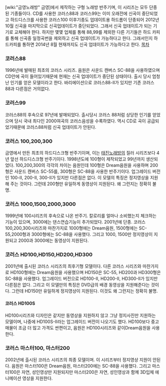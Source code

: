 [wiki:"금영노래방" 금영]에서 제작하는 구형 노래방 반주기며, 이 시리즈는 모두 단종된 기종들이다.  CD를 사용한 코러스88과 코러스99는 이미 오래전에 신곡이 중단되었고 하드디스크를 사용한 코러스100 이후기종도 업데이트용 하드롬이 단종되어 2012년 10월 신곡을 마지막으로 신곡업데이트가 중단되었다.
그래서 신곡 업데이트가 되는 기기로 교체해야 한다.
하지만 몇몇 업체를 통해 88,99를 제외한 다른 기기들은 하드 카피를 통해 신곡중 일정곡번을 제외하고 신곡 업데이트가 가능하다고 한다. 
그래서인지 하드카피를 통하면 2014년 8월 현재까지도 신곡 업데이트가 가능하다고 한다.
[[목차]]

=== 코러스88 ===
1996년에 발매된 최초의 코러스 시리즈. 음원은 사운드 캔버스 SC-88을 사용하였으며 CD안에 곡이 들어있기때문에 현재는 신곡 업데이트가 중단된 상태이다.
출시 당시 엄청난 인기를 얻은 모델이라고 한다.
바리에이션으로 코러스88-II가 있지만 기존 코러스 88과 다른점은 거의없다.

=== 코러스99 ===
코러스88의 후속으로 97년에 발매되었다.
출시당시 코러스 88처럼 상당한 인기를 얻었으며 당시 국내 최다인 2000여곡의 코러스음성을 수록하였다.
역시 CD로 곡이 공급되었기때문에 코러스88처럼 신곡 업데이트가 안된다. 

=== 코러스 100,200,300 ===
금영에서 만든 최초의 하드디스크형 반주기이며, 이는 [[태진노래방]]의 질러 시리즈보다 4년 앞선 하드디스크형 반주기이다. 1998년도에 100형이 제작되었고 99년까지 생산되었다. 100,200,300의 각각의 차이는 음원인데 100형은 Dream음원을 사용하며 200형은 사운드 캔버스 SC-55를, 300형은 SC-88을 사용한 반주기이다.
업그레이드 버전인 100-II, 200-II, 300-II가 있지만 다른점은 없다. 
이 모델의 특징은 정지영상을 지원해 주는 것이다.
그런데 200형만 유일하게 동영상이 지원된다. 왜 그런지는 정확히 불명.

=== 코러스 1000,1500,2000,3000 ===
1999년에 100시리즈의 후속으로 나온 반주기. 칼로리를 얼마나 소비했는지 체크하는 기능이 있으며, 3000에는  댄스연습기능이 추가되었다. 2001년에 단종. 코러스100,200,300시리즈와 마찬가지로 1000형에는 Dream음원, 1500형에는 SC-55,2000형과 3000형에는 SC-88을 사용했다. 그리고 1000, 1500만 정지영상이 지원되고 2000과 3000에는 동영상이 지원된다.

=== 코러스 HD100,HD150,HD200,HD300 ===
2001년에 출시된 코러스 시리즈의 최후기형 모델이다.  다른 코러스 시리즈와 마찬가지로 HD100형에는 Dream음원을 사용했으며 HD150은 SC-55, HD200과 HD300형은 SC-88을 사용했다. 업그레이드 버전으로 HD100-II, HD200-II, HD300-II가 있지만 다른점은 없다. 그리고 이 모델만의 특징은 DVD급의 배경 동영상을 지원해준다는 것이다. 그런데 HD150만 유일하게 정지영상이 지원된다. 이것도 왜 그런지는 정확히 불명.

==== 코러스 HD100S ====
HD100시리즈와 디자인은 같지만 동영상을 지원하지 않고 그냥 정지사진만 지원하는 모델이며, 나중에 HD100S-II라는 업그레이드 버전이 나오기도 했다. HD100보다 중고매물이 조금 더 많고 가격도 싼편이고, 음원은 HD100시리즈와 같이Dream음원을 사용한다.

=== 코러스 마스터100, 마스터200 ===
2002년에 출시된 코러스 시리즈의 최종 모델이며. 이 시리즈부터 정지영상 지원이 안된다. 음원은 마스터100은 Dream음원, 마스터200에는 SC-88을 사용했다. 그리고 마스터100은 자연, 성인영상만 지원되지만 마스터200은 자연, 성인영상과 함께 3D입체 에니메이션 영상을 지원한다.
 
